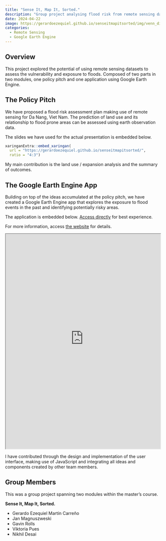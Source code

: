 ```yaml
---
title: "Sense It, Map It, Sorted."
description: "Group project analysing flood risk from remote sensing data, creating a policy pitch and an application on Google Earth Engine."
date: 2024-04-22
image: https://gerardoezequiel.github.io/senseitmapitsorted/img/venn_diagram2.png
categories:
  - Remote Sensing
  - Google Earth Engine
---
```


## Overview

This project explored the potential of using remote sensing datasets to assess the vulnerability and exposure to floods. Composed of two parts in two modules, one policy pitch and one application using Google Earth Engine.

## The Policy Pitch

We have proposed a flood risk assessment plan making use of remote sensing for Da Nang, Viet Nam. The prediction of land use and its relationship to flood prone areas can be assessed using earth observation data.

The slides we have used for the actual presentation is embedded below.

```r

xaringanExtra::embed_xaringan(
  url = "https://gerardoezequiel.github.io/senseitmapitsorted/",
  ratio = "4:3")

```

My main contribution is the land use / expansion analysis and the summary of outcomes.

## The Google Earth Engine App

Building on top of the ideas accumulated at the policy pitch, we have created a Google Earth Engine app that explores the exposure to flood events in the past and identifying potentially risky areas.

The application is embedded below. [Access directly](https://ee-yankomagn.projects.earthengine.app/view/floods-pakistan) for best experience.

For more information, access [the website](https://grolls23.github.io/SenseitmapitsortedApp/) for details.

::: column-screen
<iframe src="https://ee-yankomagn.projects.earthengine.app/view/floods-pakistan" width="100%" height="700px">

</iframe>
:::

I have contributed through the design and implementation of the user interface, making use of JavaScript and integrating all ideas and components created by other team members. 

## Group Members

This was a group project spanning two modules within the master's course.

**Sense It, Map It, Sorted.**

- Gerardo Ezequiel Martín Carreño
- Jan Magnuszweski
- Gavin Rolls
- Viktoria Pues
- Nikhil Desai
